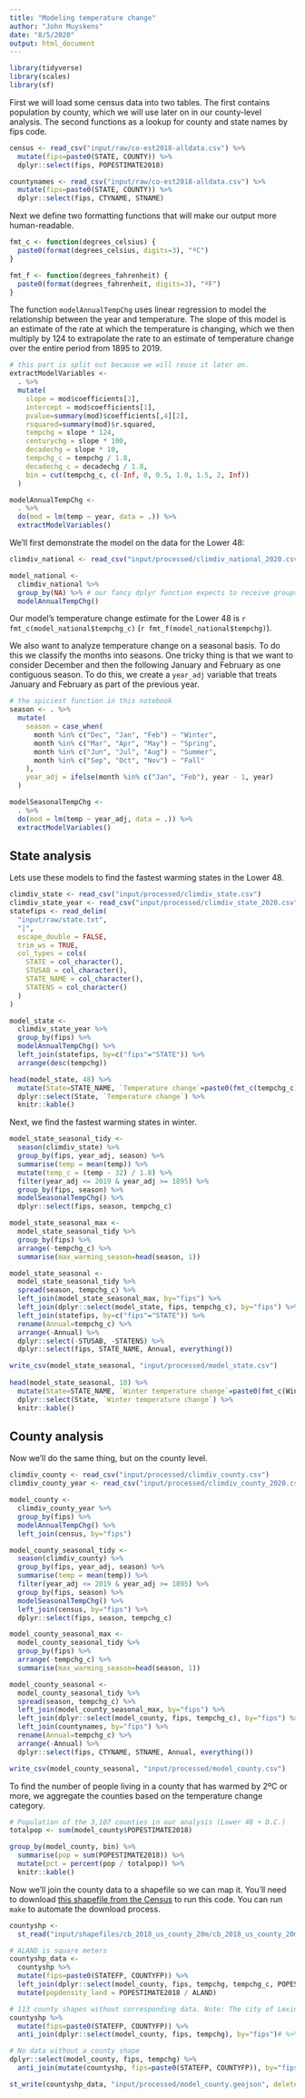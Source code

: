 ```yaml
---
title: "Modeling temperature change"
author: "John Muyskens"
date: "8/5/2020"
output: html_document
---
```


```r
library(tidyverse)
library(scales)
library(sf)
```

First we will load some census data into two tables. The first contains population by county, which we will use later on in our county-level analysis. The second functions as a lookup for county and state names by fips code.

```r
census <- read_csv("input/raw/co-est2018-alldata.csv") %>% 
  mutate(fips=paste0(STATE, COUNTY)) %>%
  dplyr::select(fips, POPESTIMATE2018)

countynames <- read_csv("input/raw/co-est2018-alldata.csv") %>% 
  mutate(fips=paste0(STATE, COUNTY)) %>% 
  dplyr::select(fips, CTYNAME, STNAME)
```

Next we define two formatting functions that will make our output more human-readable.
```r
fmt_c <- function(degrees_celsius) {
  paste0(format(degrees_celsius, digits=3), "ºC")
}

fmt_f <- function(degrees_fahrenheit) {
  paste0(format(degrees_fahrenheit, digits=3), "ºF")
}
```

The function `modelAnnualTempChg` uses linear regression to model the relationship between the year and temperature. The slope of this model is an estimate of the rate at which the temperature is changing, which we then multiply by 124 to extrapolate the rate to an estimate of temperature change over the entire period from 1895 to 2019.
```r
# this part is split out because we will reuse it later on.
extractModelVariables <-
  . %>% 
  mutate(
    slope = mod$coefficients[2],
    intercept = mod$coefficients[1],
    pvalue=summary(mod)$coefficients[,4][2], 
    rsquared=summary(mod)$r.squared,
    tempchg = slope * 124, 
    centurychg = slope * 100, 
    decadechg = slope * 10,
    tempchg_c = tempchg / 1.8,
    decadechg_c = decadechg / 1.8,
    bin = cut(tempchg_c, c(-Inf, 0, 0.5, 1.0, 1.5, 2, Inf))
  )

modelAnnualTempChg <-
  . %>% 
  do(mod = lm(temp ~ year, data = .)) %>% 
  extractModelVariables()
```

We'll first demonstrate the model on the data for the Lower 48:

```r
climdiv_national <- read_csv("input/processed/climdiv_national_2020.csv")

model_national <- 
  climdiv_national %>% 
  group_by(NA) %>% # our fancy dplyr function expects to receive groups
  modelAnnualTempChg() 
```

Our model's temperature change estimate for the Lower 48 is `r fmt_c(model_national$tempchg_c)` (`r fmt_f(model_national$tempchg)`).

We also want to analyze temperature change on a seasonal basis. To do this we classify the months into seasons. One tricky thing is that we want to consider December and then the following January and February as one contiguous season. To do this, we create a `year_adj` variable that treats January and February as part of the previous year.

```r
# the spiciest function in this notebook
season <- . %>% 
  mutate(
    season = case_when(
      month %in% c("Dec", "Jan", "Feb") ~ "Winter",
      month %in% c("Mar", "Apr", "May") ~ "Spring",
      month %in% c("Jun", "Jul", "Aug") ~ "Summer",
      month %in% c("Sep", "Oct", "Nov") ~ "Fall"
    ),
    year_adj = ifelse(month %in% c("Jan", "Feb"), year - 1, year)
  )

modelSeasonalTempChg <-
  . %>% 
  do(mod = lm(temp ~ year_adj, data = .)) %>% 
  extractModelVariables()
```

## State analysis

Lets use these models to find the fastest warming states in the Lower 48.

```r
climdiv_state <- read_csv("input/processed/climdiv_state.csv")
climdiv_state_year <- read_csv("input/processed/climdiv_state_2020.csv")
statefips <- read_delim(
  "input/raw/state.txt",
  "|",
  escape_double = FALSE,
  trim_ws = TRUE,
  col_types = cols(
    STATE = col_character(),
    STUSAB = col_character(),
    STATE_NAME = col_character(),
    STATENS = col_character()
  )
)

model_state <-
  climdiv_state_year %>% 
  group_by(fips) %>% 
  modelAnnualTempChg() %>% 
  left_join(statefips, by=c("fips"="STATE")) %>%
  arrange(desc(tempchg))

head(model_state, 48) %>% 
  mutate(State=STATE_NAME, `Temperature change`=paste0(fmt_c(tempchg_c), " (", fmt_f(tempchg), ")")) %>% 
  dplyr::select(State, `Temperature change`) %>% 
  knitr::kable()
```

Next, we find the fastest warming states in winter.
```r
model_state_seasonal_tidy <-
  season(climdiv_state) %>%
  group_by(fips, year_adj, season) %>% 
  summarise(temp = mean(temp)) %>% 
  mutate(temp_c = (temp - 32) / 1.8) %>%
  filter(year_adj <= 2019 & year_adj >= 1895) %>% 
  group_by(fips, season) %>% 
  modelSeasonalTempChg() %>% 
  dplyr::select(fips, season, tempchg_c)

model_state_seasonal_max <-
  model_state_seasonal_tidy %>% 
  group_by(fips) %>% 
  arrange(-tempchg_c) %>% 
  summarise(max_warming_season=head(season, 1))

model_state_seasonal <-
  model_state_seasonal_tidy %>% 
  spread(season, tempchg_c) %>% 
  left_join(model_state_seasonal_max, by="fips") %>% 
  left_join(dplyr::select(model_state, fips, tempchg_c), by="fips") %>% 
  left_join(statefips, by=c("fips"="STATE")) %>%
  rename(Annual=tempchg_c) %>% 
  arrange(-Annual) %>% 
  dplyr::select(-STUSAB, -STATENS) %>% 
  dplyr::select(fips, STATE_NAME, Annual, everything())

write_csv(model_state_seasonal, "input/processed/model_state.csv")
  
head(model_state_seasonal, 10) %>% 
  mutate(State=STATE_NAME, `Winter temperature change`=paste0(fmt_c(Winter), " (", fmt_f(Winter * 1.8), ")")) %>% 
  dplyr::select(State, `Winter temperature change`) %>% 
  knitr::kable()
```


## County analysis

Now we'll do the same thing, but on the county level.

```r
climdiv_county <- read_csv("input/processed/climdiv_county.csv")
climdiv_county_year <- read_csv("input/processed/climdiv_county_2020.csv")

model_county <-
  climdiv_county_year %>% 
  group_by(fips) %>% 
  modelAnnualTempChg() %>%
  left_join(census, by="fips")

model_county_seasonal_tidy <-
  season(climdiv_county) %>%
  group_by(fips, year_adj, season) %>% 
  summarise(temp = mean(temp)) %>% 
  filter(year_adj <= 2019 & year_adj >= 1895) %>% 
  group_by(fips, season) %>% 
  modelSeasonalTempChg() %>% 
  left_join(census, by="fips") %>% 
  dplyr::select(fips, season, tempchg_c)

model_county_seasonal_max <-
  model_county_seasonal_tidy %>% 
  group_by(fips) %>% 
  arrange(-tempchg_c) %>% 
  summarise(max_warming_season=head(season, 1))

model_county_seasonal <-
  model_county_seasonal_tidy %>% 
  spread(season, tempchg_c) %>% 
  left_join(model_county_seasonal_max, by="fips") %>% 
  left_join(dplyr::select(model_county, fips, tempchg_c), by="fips") %>% 
  left_join(countynames, by="fips") %>% 
  rename(Annual=tempchg_c) %>% 
  arrange(-Annual) %>% 
  dplyr::select(fips, CTYNAME, STNAME, Annual, everything())

write_csv(model_county_seasonal, "input/processed/model_county.csv")
```


To find the number of people living in a county that has warmed by 2ºC or more, we aggregate the counties based on the temperature change category.

```r
# Population of the 3,107 counties in our analysis (Lower 48 + D.C.)
totalpop <- sum(model_county$POPESTIMATE2018)

group_by(model_county, bin) %>% 
  summarise(pop = sum(POPESTIMATE2018)) %>% 
  mutate(pct = percent(pop / totalpop)) %>% 
  knitr::kable()
```

Now we'll join the county data to a shapefile so we can map it. You'll need to download [this shapefile from the Census](https://www.census.gov/geographies/mapping-files/time-series/geo/carto-boundary-file.html) to run this code. You can run `make` to automate the download process.

```r
countyshp <- 
  st_read("input/shapefiles/cb_2018_us_county_20m/cb_2018_us_county_20m.shp")

# ALAND is square meters
countyshp_data <-
  countyshp %>%
  mutate(fips=paste0(STATEFP, COUNTYFP)) %>%
  left_join(dplyr::select(model_county, fips, tempchg, tempchg_c, POPESTIMATE2018), by="fips") %>%
  mutate(popdensity_land = POPESTIMATE2018 / ALAND)

# 113 county shapes without corresponding data. Note: The city of Lexington, VA is missing from the data. 51678
countyshp %>% 
  mutate(fips=paste0(STATEFP, COUNTYFP)) %>%
  anti_join(dplyr::select(model_county, fips, tempchg), by="fips")# %>% View()

# No data without a county shape
dplyr::select(model_county, fips, tempchg) %>% 
  anti_join(mutate(countyshp, fips=paste0(STATEFP, COUNTYFP)), by="fips")# %>% View()

st_write(countyshp_data, "input/processed/model_county.geojson", delete_dsn = TRUE)
```